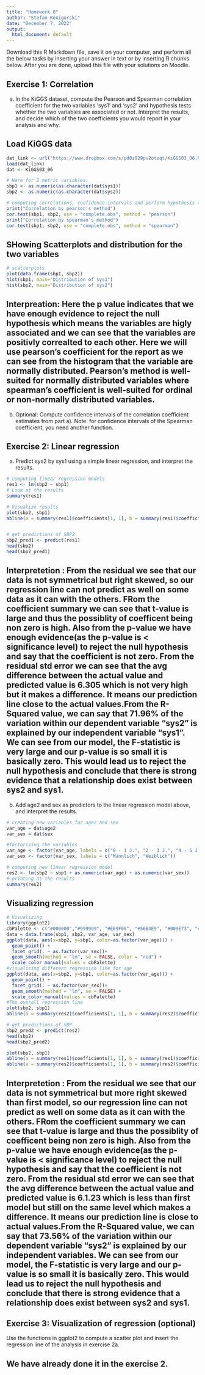 ```yaml
---
title: "Homework 8"
author: "Stefan Konigorski"
date: "December 7, 2022"
output:
  html_document: default
---
```


Download this R Markdown file, save it on your computer, and perform all the below tasks by inserting your answer in text or by inserting R chunks below. After you are done, upload this file with your solutions on Moodle.

## Exercise 1: Correlation

a) In the KiGGS dataset, compute the Pearson and Spearman correlation coefficient for the two variables 'sys1' and 'sys2' and hypothesis tests whether the two variables are associated or not. Interpret the results, and decide which of the two coefficients you would report in your analysis and why.

## Load KiGGS data

```r
dat_link <- url("https://www.dropbox.com/s/pd0z829pv2otzqt/KiGGS03_06.RData?dl=1")
load(dat_link)
dat <- KiGGS03_06
```

```r
# Here for 2 metric variables:
sbp1 <- as.numeric(as.character(dat$sys1))
sbp2 <- as.numeric(as.character(dat$sys2))

# computing correlations, confidence intervals and perform hypothesis test:
print("Correlation by pearson's method")
cor.test(sbp1, sbp2, use = "complete.obs", method = "pearson")
print("Correlation by spearman's method")
cor.test(sbp1, sbp2, use = "complete.obs", method = "spearman")

```
## SHowing Scatterplots and distribution for the two variables

```r
# scatterplots
plot(data.frame(sbp1, sbp2))
hist(sbp1, main="Distribution of sys1")
hist(sbp2, main="Distribution of sys2")
```
## Interpreation: Here the p value indicates that we have enough evidence to reject the null hypothesis which means the variables are higly associated and we can see that the variables are positivly correalted to each other. Here we will use pearson's coefficient for the report as we can see from the histogram that the variable are normally distributed. Pearson's method is well-suited for normally distributed variables where spearman's coefficient is well-suited for ordinal or non-normally distributed variables.


b) Optional: Compute confidence intervals of the correlation coefficient estimates from part a). Note: for confidence intervals of the Spearman coefficient, you need another function.

## Exercise 2: Linear regression

a) Predict sys2 by sys1 using a simple linear regression, and interpret the results.
```r
# computing linear regression models
res1 <- lm(sbp2 ~ sbp1)
# Look at the results
summary(res1)
```
```r
# Visualize results
plot(sbp2, sbp1)
abline(a = summary(res1)$coefficients[1, 1], b = summary(res1)$coefficients[2, 1], col="red")


# get predictions of SBP2
sbp2_pred1 <- predict(res1)
head(sbp2)
head(sbp2_pred1)
```
## Interpretetion : From the residual we see that our data is not symmetrical but right skewed, so our regression line can not predict as well on some data as it can with the others. FRom the coefficient summary we can see that t-value is large and thus the possiblity of coefficent being non zero is high. Also from the p-value we have enough evidence(as the p-value is < significance level) to reject the null hypothesis and say that the coefficient is not zero. From the residual std error we can see that the avg difference between the actual value and predicted value is 6.305 which is not very high but it makes a difference. It means our prediction line close to the actual values.From the R-Squared value, we can say that 71.96% of the variation within our dependent variable "sys2" is explained by our independent variable "sys1". We can see from our model, the F-statistic is very large and our p-value is so small it is basically zero. This would lead us to reject the null hypothesis and conclude that there is strong evidence that a relationship does exist between sys2 and sys1.

b) Add age2 and sex as predictors to the linear regression model above, and interpret the results. 
```r
# creating new variables for age2 and sex 
var_age = dat$age2
var_sex = dat$sex
```

```r
#factorizing the variables
var_age <- factor(var_age, labels = c("0 - 1 J.", "2 - 3 J.", "4 - 5 J.", "6 - 7 J.", "8 - 9 J.", "10 - 11 J.", "12 - 13 J.", "14 - 15 J.", "16 - 17 J."))
var_sex <- factor(var_sex, labels = c("Männlich", "Weiblich"))
```

```r
# computing new linear regression model
res2 <- lm(sbp2 ~ sbp1 + as.numeric(var_age) + as.numeric(var_sex))
# printing at the results
summary(res2)
```
## Visualizing regression 
```r
# Visualizing
library(ggplot2)
cbPalette <- c("#000000","#999999", "#E69F00", "#56B4E9", "#009E73", "#F0E442", "#0072B2", "#D55E00", "#CC79A7")
data = data.frame(sbp1, sbp2, var_age, var_sex)
ggplot(data, aes(x=sbp2, y=sbp1, color=as.factor(var_age))) +
  geom_point() + 
  facet_grid(. ~ as.factor(var_sex))+
  geom_smooth(method = "lm", se = FALSE, color = "red") +
  scale_color_manual(values = cbPalette)
#visualizing different regression line for age
ggplot(data, aes(x=sbp2, y=sbp1, color=as.factor(var_age))) +
  geom_point() + 
  facet_grid(. ~ as.factor(var_sex))+
  geom_smooth(method = "lm", se = FALSE) +
  scale_color_manual(values = cbPalette)
#The overall regression line
plot(sbp2, sbp1)
abline(a = summary(res2)$coefficients[1, 1], b = summary(res2)$coefficients[2, 1], col="blue")
```
```r
# get predictions of SBP
sbp2_pred2 <- predict(res2)
head(sbp2)
head(sbp2_pred2)
```


```r
plot(sbp2, sbp1)
abline(a = summary(res1)$coefficients[1, 1], b = summary(res1)$coefficients[2, 1], col="red")
abline(a = summary(res2)$coefficients[1, 1], b = summary(res2)$coefficients[2, 1], col="blue")
```
## Interpretetion : From the residual we see that our data is not symmetrical but more right skewed than first model, so our regression line can not predict as well on some data as it can with the others. FRom the coefficient summary we can see that t-value is large and thus the possiblity of coefficent being non zero is high. Also from the p-value we have enough evidence(as the p-value is < significance level) to reject the null hypothesis and say that the coefficient is not zero. From the residual std error we can see that the avg difference between the actual value and predicted value is 6.1.23 which is less than first model but still on the same level which makes a difference. It means our prediction line is close to actual values.From the R-Squared value, we can say that 73.56% of the variation within our dependent variable "sys2" is explained by our independent variables. We can see from our model, the F-statistic is very large and our p-value is so small it is basically zero. This would lead us to reject the null hypothesis and conclude that there is strong evidence that a relationship does exist between sys2 and sys1.

## Exercise 3: Visualization of regression (optional)

Use the functions in ggplot2 to compute a scatter plot and insert the regression line of the analysis in exercise 2a.

## We have already done it in the exercise 2.